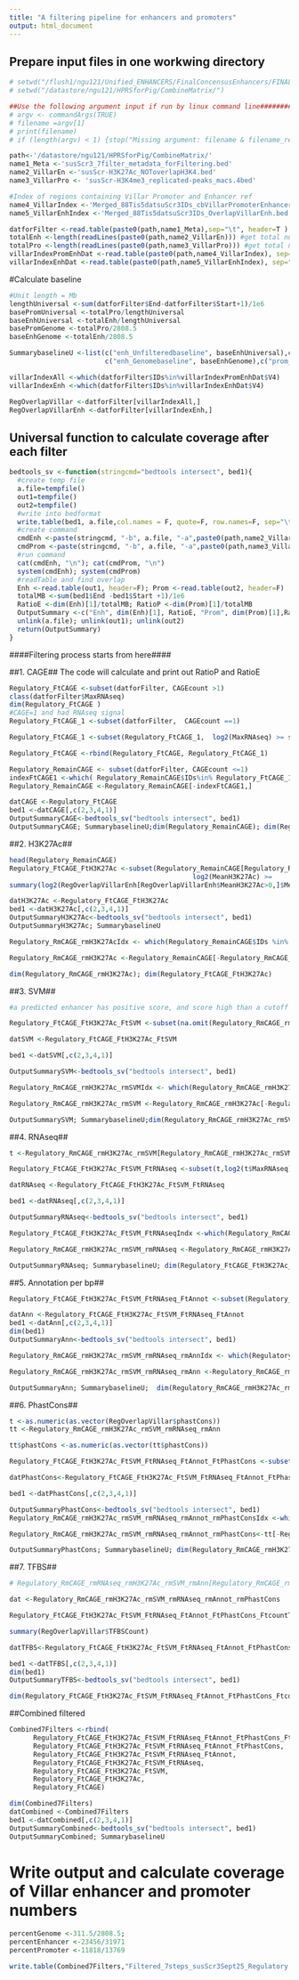 ```yaml
---
title: "A filtering pipeline for enhancers and promoters"
output: html_document
---
```


## Prepare input files in one workwing directory
```r
# setwd("/flush1/ngu121/Unified_ENHANCERS/FinalConcensusEnhancers/FINAL_88Tis5dat_ExactMuli080/CombinedMatrixFilter/")
# setwd("/datastore/ngu121/HPRSforPig/CombineMatrix/")

##Use the following argument input if run by linux command line###############
# argv <- commandArgs(TRUE)                                                  #
# filename =argv[1]                                                          #
# print(filename)                                                            #
# if (length(argv) < 1) {stop("Missing argument: filename & filename_read")}##

path<-'/datastore/ngu121/HPRSforPig/CombineMatrix/'
name1_Meta <-'susScr3_7filter_metadata_forFiltering.bed'
name2_VillarEn <-'susScr-H3K27Ac_NOToverlapH3K4.bed'
name3_VillarPro <- 'susScr-H3K4me3_replicated-peaks_macs.4bed'

#Index of regions containing Villar Promoter and Enhancer ref
name4_VillarIndex <-'Merged_88Tis5datsuScr3IDs_cbVillarPromoterEnhancer.bed' #this is intersect of predicted regulatory regions with the combined reference Villar promoters and enhancers
name5_VillarEnhIndex <-'Merged_88Tis5datsuScr3IDs_OverlapVillarEnh.bed' #this is intersect of predicted regulatory regions with reference Villar enhancers

datforFilter <-read.table(paste0(path,name1_Meta),sep="\t", header=T ) #main table input for the filter
totalEnh <-length(readLines(paste0(path,name2_VillarEn))) #get total number Villar reference enhancer
totalPro <-length(readLines(paste0(path,name3_VillarPro))) #get total number Villar reference promoter
villarIndexPromEnhDat <-read.table(paste0(path,name4_VillarIndex), sep="\t") #reference table for enhancer and promoter
villarIndexEnhDat <-read.table(paste0(path,name5_VillarEnhIndex), sep="\t") #reference table for enhancer only

```

#Calculate baseline
```r

#Unit length = Mb
lengthUniversal <-sum(datforFilter$End-datforFilter$Start+1)/1e6 
basePromUniversal <-totalPro/lengthUniversal 
baseEnhUniversal <-totalEnh/lengthUniversal 
basePromGenome <-totalPro/2808.5
baseEnhGenome <-totalEnh/2808.5 

SummarybaselineU <-list(c("enh_Unfilteredbaseline", baseEnhUniversal),c("prom_Unfilteredbaseline", basePromUniversal),
                        c("enh_Genomebaseline", baseEnhGenome),c("prom_Genomebaseline", basePromGenome))

villarIndexAll <-which(datforFilter$IDs%in%villarIndexPromEnhDat$V4)
villarIndexEnh <-which(datforFilter$IDs%in%villarIndexEnhDat$V4)

RegOverlapVillar <-datforFilter[villarIndexAll,]
RegOverlapVillarEnh <-datforFilter[villarIndexEnh,]

```

## Universal function to calculate coverage after each filter
```r
bedtools_sv <-function(stringcmd="bedtools intersect", bed1){
  #create temp file
  a.file=tempfile()
  out1=tempfile()
  out2=tempfile()
  #write into bedformat
  write.table(bed1, a.file,col.names = F, quote=F, row.names=F, sep="\t")
  #create command
  cmdEnh <-paste(stringcmd, "-b", a.file, "-a",paste0(path,name2_VillarEn), "-u", ">", out1)
  cmdProm <-paste(stringcmd, "-b", a.file, "-a",paste0(path,name3_VillarPro), "-u", ">", out2)
  #run command
  cat(cmdEnh, "\n"); cat(cmdProm, "\n")
  system(cmdEnh); system(cmdProm)
  #readTable and find overlap
  Enh <-read.table(out1, header=F); Prom <-read.table(out2, header=F)
  totalMB <-sum(bed1$End -bed1$Start +1)/1e6
  RatioE <-dim(Enh)[1]/totalMB; RatioP <-dim(Prom)[1]/totalMB
  OutputSummary <-c("Enh", dim(Enh)[1], RatioE, "Prom", dim(Prom)[1],RatioP, "LengthMB", totalMB)
  unlink(a.file); unlink(out1); unlink(out2)
  return(OutputSummary)
}
```

####Filtering process starts from here####

##1. CAGE## The code will calculate and print out RatioP and RatioE
```r
Regulatory_FtCAGE <-subset(datforFilter, CAGEcount >1)
class(datforFilter$MaxRNAseq)
dim(Regulatory_FtCAGE )
#CAGE=1 and had RNAseq signal
Regulatory_FtCAGE_1 <-subset(datforFilter,  CAGEcount ==1)

Regulatory_FtCAGE_1 <-subset(Regulatory_FtCAGE_1,  log2(MaxRNAseq) >= summary(log2(RegOverlapVillar$MaxRNAseq[RegOverlapVillar$MaxRNAseq>0]))[4])

Regulatory_FtCAGE <-rbind(Regulatory_FtCAGE, Regulatory_FtCAGE_1)

Regulatory_RemainCAGE <- subset(datforFilter, CAGEcount <=1)
indexFtCAGE1 <-which( Regulatory_RemainCAGE$IDs%in% Regulatory_FtCAGE_1$IDs) 
Regulatory_RemainCAGE <-Regulatory_RemainCAGE[-indexFtCAGE1,]

datCAGE <-Regulatory_FtCAGE
bed1 <-datCAGE[,c(2,3,4,1)]
OutputSummaryCAGE<-bedtools_sv("bedtools intersect", bed1)
OutputSummaryCAGE; SummarybaselineU;dim(Regulatory_RemainCAGE); dim(Regulatory_FtCAGE); dim(datforFilter)
```

##2. H3K27Ac##

```r
head(Regulatory_RemainCAGE)
Regulatory_FtCAGE_FtH3K27Ac <-subset(Regulatory_RemainCAGE[Regulatory_RemainCAGE$MeanH3K27Ac >0,],
                                              log2(MeanH3K27Ac) >=
summary(log2(RegOverlapVillarEnh[RegOverlapVillarEnh$MeanH3K27Ac>0,]$MeanH3K27Ac))[3])

datH3K27Ac <-Regulatory_FtCAGE_FtH3K27Ac
bed1 <-datH3K27Ac[,c(2,3,4,1)]
OutputSummaryH3K27Ac<-bedtools_sv("bedtools intersect", bed1)                      
OutputSummaryH3K27Ac; SummarybaselineU 

Regulatory_RmCAGE_rmH3K27AcIdx <- which(Regulatory_RemainCAGE$IDs %in% Regulatory_FtCAGE_FtH3K27Ac$IDs)

Regulatory_RmCAGE_rmH3K27Ac <-Regulatory_RemainCAGE[-Regulatory_RmCAGE_rmH3K27AcIdx,]

dim(Regulatory_RmCAGE_rmH3K27Ac); dim(Regulatory_FtCAGE_FtH3K27Ac)

```

##3. SVM##
```r
#a predicted enhancer has positive score, and score high than a cutoff to be an enhancer

Regulatory_FtCAGE_FtH3K27Ac_FtSVM <-subset(na.omit(Regulatory_RmCAGE_rmH3K27Ac), Length <5000 & SVM>=summary(RegOverlapVillarEnh$SVM)[5]) 

datSVM <-Regulatory_FtCAGE_FtH3K27Ac_FtSVM

bed1 <-datSVM[,c(2,3,4,1)] 

OutputSummarySVM<-bedtools_sv("bedtools intersect", bed1) 

Regulatory_RmCAGE_rmH3K27Ac_rmSVMIdx <- which(Regulatory_RmCAGE_rmH3K27Ac$IDs %in% Regulatory_FtCAGE_FtH3K27Ac_FtSVM$IDs)

Regulatory_RmCAGE_rmH3K27Ac_rmSVM <-Regulatory_RmCAGE_rmH3K27Ac[-Regulatory_RmCAGE_rmH3K27Ac_rmSVMIdx,]

OutputSummarySVM; SummarybaselineU;dim(Regulatory_RmCAGE_rmH3K27Ac_rmSVM); dim(Regulatory_RmCAGE_rmH3K27Ac); dim(Regulatory_FtCAGE_FtH3K27Ac_FtSVM)

```

##4. RNAseq##
```r
t <-Regulatory_RmCAGE_rmH3K27Ac_rmSVM[Regulatory_RmCAGE_rmH3K27Ac_rmSVM$MaxRNAseq>0,]

Regulatory_FtCAGE_FtH3K27Ac_FtSVM_FtRNAseq <-subset(t,log2(t$MaxRNAseq) >= summary(log2(RegOverlapVillar$MaxRNAseq[RegOverlapVillar$MaxRNAseq>0]))[5])

datRNAseq <-Regulatory_FtCAGE_FtH3K27Ac_FtSVM_FtRNAseq 

bed1 <-datRNAseq[,c(2,3,4,1)]

OutputSummaryRNAseq<-bedtools_sv("bedtools intersect", bed1)                      

Regulatory_FtCAGE_FtH3K27Ac_FtSVM_FtRNAseqIndx <-which(Regulatory_RmCAGE_rmH3K27Ac_rmSVM$IDs %in% Regulatory_FtCAGE_FtH3K27Ac_FtSVM_FtRNAseq$IDs)

Regulatory_RmCAGE_rmH3K27Ac_rmSVM_rmRNAseq <-Regulatory_RmCAGE_rmH3K27Ac_rmSVM[-Regulatory_FtCAGE_FtH3K27Ac_FtSVM_FtRNAseqIndx,]

OutputSummaryRNAseq; SummarybaselineU; dim(Regulatory_FtCAGE_FtH3K27Ac_FtSVM_FtRNAseq); dim(Regulatory_RmCAGE_rmH3K27Ac_rmSVM_rmRNAseq)

```

##5. Annotation per bp##
```r
Regulatory_FtCAGE_FtH3K27Ac_FtSVM_FtRNAseq_FtAnnot <-subset(Regulatory_RmCAGE_rmH3K27Ac_rmSVM_rmRNAseq , AnnotationCount >= summary(RegOverlapVillar$AnnotationCount)[4]) 

datAnn <-Regulatory_FtCAGE_FtH3K27Ac_FtSVM_FtRNAseq_FtAnnot
bed1 <-datAnn[,c(2,3,4,1)] 
dim(bed1)
OutputSummaryAnn<-bedtools_sv("bedtools intersect", bed1)                      

Regulatory_RmCAGE_rmH3K27Ac_rmSVM_rmRNAseq_rmAnnIdx <- which(Regulatory_RmCAGE_rmH3K27Ac_rmSVM_rmRNAseq$IDs %in% Regulatory_FtCAGE_FtH3K27Ac_FtSVM_FtRNAseq_FtAnnot$IDs)

Regulatory_RmCAGE_rmH3K27Ac_rmSVM_rmRNAseq_rmAnn <-Regulatory_RmCAGE_rmH3K27Ac_rmSVM_rmRNAseq[-Regulatory_RmCAGE_rmH3K27Ac_rmSVM_rmRNAseq_rmAnnIdx ,]

OutputSummaryAnn; SummarybaselineU;  dim(Regulatory_RmCAGE_rmH3K27Ac_rmSVM_rmRNAseq_rmAnn); dim(Regulatory_FtCAGE_FtH3K27Ac_FtSVM_FtRNAseq_FtAnnot); dim(Regulatory_RmCAGE_rmH3K27Ac_rmSVM_rmRNAseq )  
```

##6. PhastCons##                                       
```r
t <-as.numeric(as.vector(RegOverlapVillar$phastCons))
tt <-Regulatory_RmCAGE_rmH3K27Ac_rmSVM_rmRNAseq_rmAnn

tt$phastCons <-as.numeric(as.vector(tt$phastCons))

Regulatory_FtCAGE_FtH3K27Ac_FtSVM_FtRNAseq_FtAnnot_FtPhastCons <-subset(tt, na.omit(tt$phastCons) >= quantile(na.omit(t),c(.95))) 

datPhastCons<-Regulatory_FtCAGE_FtH3K27Ac_FtSVM_FtRNAseq_FtAnnot_FtPhastCons

bed1 <-datPhastCons[,c(2,3,4,1)] 

OutputSummaryPhastCons<-bedtools_sv("bedtools intersect", bed1)                      
Regulatory_RmCAGE_rmH3K27Ac_rmSVM_rmRNAseq_rmAnnot_rmPhastConsIdx <-which(tt$IDs %in% Regulatory_FtCAGE_FtH3K27Ac_FtSVM_FtRNAseq_FtAnnot_FtPhastCons$IDs) 

Regulatory_RmCAGE_rmH3K27Ac_rmSVM_rmRNAseq_rmAnnot_rmPhastCons<-tt[-Regulatory_RmCAGE_rmH3K27Ac_rmSVM_rmRNAseq_rmAnnot_rmPhastConsIdx,]

OutputSummaryPhastCons; SummarybaselineU; dim(Regulatory_RmCAGE_rmH3K27Ac_rmSVM_rmRNAseq_rmAnnot_rmPhastCons); dim(tt)

```
##7. TFBS##
```r
# Regulatory_RmCAGE_rmRNAseq_rmH3K27Ac_rmSVM_rmAnn[Regulatory_RmCAGE_rmRNAseq_rmH3K27Ac_rmSVM_rmAnn$IDs=="88Tis5dat3Type_ID268243",]

dat <-Regulatory_RmCAGE_rmH3K27Ac_rmSVM_rmRNAseq_rmAnnot_rmPhastCons

Regulatory_FtCAGE_FtH3K27Ac_FtSVM_FtRNAseq_FtAnnot_FtPhastCons_FtcountTFBS <-subset(dat,TFBSCount>= quantile(na.omit(RegOverlapVillar$TFBSCount),c(.95))) 

summary(RegOverlapVillar$TFBSCount)

datTFBS<-Regulatory_FtCAGE_FtH3K27Ac_FtSVM_FtRNAseq_FtAnnot_FtPhastCons_FtcountTFBS

bed1 <-datTFBS[,c(2,3,4,1)]
dim(bed1)
OutputSummaryTFBS<-bedtools_sv("bedtools intersect", bed1)                      

dim(Regulatory_FtCAGE_FtH3K27Ac_FtSVM_FtRNAseq_FtAnnot_FtPhastCons_FtcountTFBS); OutputSummaryTFBS; SummarybaselineU 

```
##Combined filtered
```r
Combined7Filters <-rbind(
      Regulatory_FtCAGE_FtH3K27Ac_FtSVM_FtRNAseq_FtAnnot_FtPhastCons_FtcountTFBS,
      Regulatory_FtCAGE_FtH3K27Ac_FtSVM_FtRNAseq_FtAnnot_FtPhastCons,
      Regulatory_FtCAGE_FtH3K27Ac_FtSVM_FtRNAseq_FtAnnot,
      Regulatory_FtCAGE_FtH3K27Ac_FtSVM_FtRNAseq,
      Regulatory_FtCAGE_FtH3K27Ac_FtSVM,
      Regulatory_FtCAGE_FtH3K27Ac,
      Regulatory_FtCAGE)

dim(Combined7Filters)
datCombined <-Combined7Filters
bed1 <-datCombined[,c(2,3,4,1)] 
OutputSummaryCombined<-bedtools_sv("bedtools intersect", bed1)                      
OutputSummaryCombined; SummarybaselineU 

```
# Write output and calculate coverage of Villar enhancer and promoter numbers

```r

percentGenome <-311.5/2808.5; 
percentEnhancer <-23456/31971
percentPromoter <-11818/13769

write.table(Combined7Filters,"Filtered_7steps_susScr3Sept25_Regulatory.bed", col.names=F, row.names=F, quote=F, sep="\t" )


```













